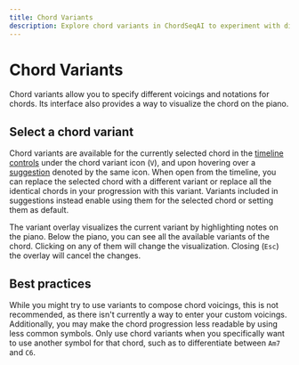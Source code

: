 ```yaml
---
title: Chord Variants
description: Explore chord variants in ChordSeqAI to experiment with different voicings and notations.
---
```


# Chord Variants

Chord variants allow you to specify different voicings and notations for chords. Its interface also provides a way to visualize the chord on the piano.

<LargeImage
    src="/wiki/features/chord-variants.png"
    alt="UI modal displaying chord variants for G#7. The top section shows a piano keyboard with the G#7 chord highlighted in purple across the C4 to C5 range. Below, six chord variant buttons are available: G#7, G#7/C, G#7/D#, G#7/F#, Cdim/G#, and Cmb5/G#. There are two action buttons at the bottom: 'Set as default' and 'Use once.' A close button is visible in the top-right corner."
    width={1920}
    height={1080}
/>

## Select a chord variant

Chord variants are available for the currently selected chord in the [timeline controls](/wiki/features/timeline#timeline-controls) under the chord variant icon <InlineIcon src="/variants.svg" /> (`V`), and upon hovering over a [suggestion](/wiki/features/suggestions#chord-suggestion) denoted by the same icon. When open from the timeline, you can replace the selected chord with a different variant or replace all the identical chords in your progression with this variant. Variants included in suggestions instead enable using them for the selected chord or setting them as default.

The variant overlay visualizes the current variant by highlighting notes on the piano. Below the piano, you can see all the available variants of the chord. Clicking on any of them will change the visualization. Closing <InlineIcon src="/close.svg" /> (`Esc`) the overlay will cancel the changes.

## Best practices

While you might try to use variants to compose chord voicings, this is not recommended, as there isn't currently a way to enter your custom voicings. Additionally, you may make the chord progression less readable by using less common symbols. Only use chord variants when you specifically want to use another symbol for that chord, such as to differentiate between `Am7` and `C6`.